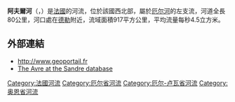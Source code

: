 {{noteTA
|G1=法国地名
|G2=单位
}}
{{Infobox river
| name              = 阿夫尔河<br>Avre 
| image             = Rivière l'avre à Muzy.JPG
| image_caption     = 
| map               = Avre (Normandie).png
| source1_location  = [[奥恩省|奥恩省]] 
| mouth_location    = [[厄尔河|厄尔河]] 
| mouth_coordinates = {{coord|48|46|51|N|1|22|30|E|name=Eure-Avre|display=inline,title}}
| progression       = {{REure}}
| subdivision_type1 = [[世界政區索引|国家]]
| subdivision_name1 = {{FR}}
| length            = {{convert|80|km|abbr=on}} 
| source1_elevation = {{convert|280|m|abbr=on}} 
| discharge1_avg    = {{convert|4.5|m3/s|abbr=on}} 
| basin_size        = {{convert|917|km2|abbr=on}}
}}
'''阿夫爾河'''（{{lang-fr|Avre}}，{{IPA-fr|avʁ}}）是[[法國|法國]]的河流，位於該國西北部，屬於[[厄尔河|厄尔河]]的左支流，河道全長80公里，河口處在[[德勒|德勒]]附近，流域面積917平方公里，平均流量每秒4.5立方米。

==外部連結==
*http://www.geoportail.fr {{Wayback|url=http://www.geoportail.fr/ |date=20101215171356 }}
*[http://sandre.eaufrance.fr/app/chainage/courdo/htm/H42-0400.php?cg=H42-0400 The Avre at the Sandre database]

{{France-geo-stub}}
[[Category:法國河流|Category:法國河流]]
[[Category:厄尔省河流|Category:厄尔省河流]]
[[Category:厄尔-卢瓦省河流|Category:厄尔-卢瓦省河流]]
[[Category:奥恩省河流|Category:奥恩省河流]]